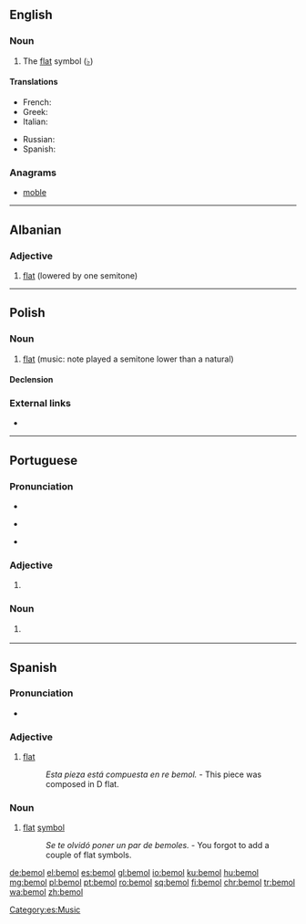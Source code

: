 {{also|bémol}}
==English==

===Noun===
{{en-noun}}

# {{context|music|lang=en}} The [[flat]] symbol ([[♭]])

====Translations====
{{trans-top|bemol}}
* French: {{t+|fr|bémol|m}}
* Greek: {{t+|el|ύφεση|f}}
* Italian: {{t|it|bemolle|m}}
{{trans-mid}}
* Russian: {{t+|ru|бемо́ль|m}}
* Spanish: {{t+|es|bemol|m}}
{{trans-bottom}}

===Anagrams===
* [[moble#English|moble]]

----

==Albanian==

===Adjective===
{{head|sq|adjective}}

# [[flat]] (lowered by one semitone)

{{tbot entry|Albanian|flat|2009|October|sq}}

----

==Polish==
{{wikipedia|lang=pl}}

===Noun===
{{pl-noun|m}}

# [[flat]] (music: note played a semitone lower than a natural)

====Declension====
{{pl-decl-noun
|bemol|bemole
|bemola|bemoli
|bemolowi|bemolom
|bemol|bemole
|bemolem|bemolami
|bemolu|bemolach
|bemolu|bemole
}}

===External links===
* {{R:PWN}}

----

==Portuguese==
===Pronunciation===
* {{IPA|/beˈmɔɫ/|lang=pt}}
* {{a|Brazil}} {{IPA|/be'mɔw/|lang=pt}}
* {{hyphenation|be|mol|lang=pt}}

===Adjective===
{{pt-adj|bemo|l}}

# {{label|pt|music|note}} {{l/en|flat}} {{gloss|lowered by one semitone}}

===Noun===
{{pt-noun|m|bemóis}}

# {{label|pt|music}} {{l/en|flat}} {{gloss| note played a semitone lower than a natural}}

----

==Spanish==

===Pronunciation===
* {{IPA|/ˈbe.mol/|lang=es}}

===Adjective===
{{es-adj|pl=bemoles}}

# {{context|music|lang=es}} [[flat]]
#: ''Esta pieza está compuesta en re bemol.'' - This piece was composed in D flat.

===Noun===
{{es-noun|m|es}}

# {{context|music|lang=es}} [[flat]] [[symbol]]
#: ''Se te olvidó poner un par de bemoles.'' - You forgot to add a couple of flat symbols.

[[Category:es:Music]]

[[de:bemol]]
[[el:bemol]]
[[es:bemol]]
[[gl:bemol]]
[[io:bemol]]
[[ku:bemol]]
[[hu:bemol]]
[[mg:bemol]]
[[pl:bemol]]
[[pt:bemol]]
[[ro:bemol]]
[[sq:bemol]]
[[fi:bemol]]
[[chr:bemol]]
[[tr:bemol]]
[[wa:bemol]]
[[zh:bemol]]
